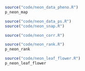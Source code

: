```r
source("code/neon_data_pheno.R")
p_neon_map
```

```r
source("code/neon_data_ps.R")
source("code/neon_snap.R")
```

```r
source("code/neon_corr.R")
```

```r
source("code/neon_rank.R")
p_neon_rank
```

```r
source("code/neon_leaf_flower.R")
p_neon_leaf_flower
```
